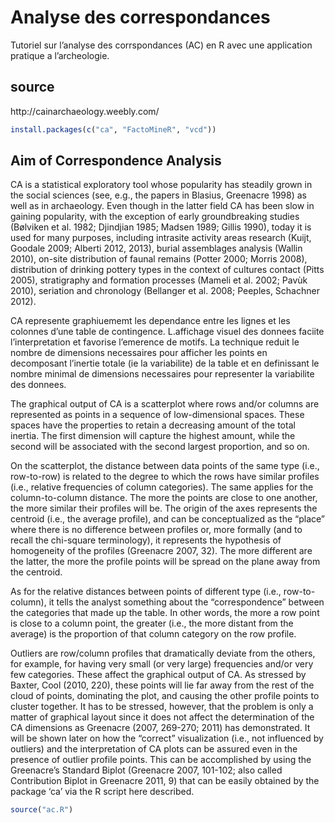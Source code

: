 Analyse des correspondances
========================================================
Tutoriel sur l'analyse des corrspondances (AC) en R avec une application pratique a l'archeologie.

source
------
http://cainarchaeology.weebly.com/

```r
install.packages(c("ca", "FactoMineR", "vcd"))
```


Aim of Correspondence Analysis
------------------------------

CA is a statistical exploratory tool whose popularity has steadily grown in the social sciences (see, e.g., the papers in Blasius, Greenacre 1998) as well as in archaeology. Even though in the latter field CA has been slow in gaining popularity, with the exception of early groundbreaking studies (Bølviken et al. 1982; Djindjian 1985; Madsen 1989; Gillis 1990), today it is used for many purposes, including intrasite activity areas research (Kuijt, Goodale 2009; Alberti 2012, 2013), burial assemblages analysis (Wallin 2010), on-site distribution of faunal remains (Potter 2000; Morris 2008), distribution of drinking pottery types in the context of cultures contact (Pitts 2005), stratigraphy and formation processes (Mameli et al. 2002; Pavùk 2010), seriation and chronology (Bellanger et al. 2008; Peeples, Schachner 2012).

CA represente graphiuememt les dependance entre les lignes et les colonnes d'une table de contingence. L.affichage visuel des donnees faciite l'interpretation et favorise l'emerence de motifs. La technique reduit le nombre de dimensions necessaires pour afficher les points en decomposant l'inertie totale (ie la variabilite) de la table et en definissant le nombre minimal de dimensions necessaires pour representer la variabilite des donnees.

The graphical output of CA is a scatterplot where rows and/or columns are represented as points in a sequence of low-dimensional spaces. These spaces have the properties to retain a decreasing amount of the total inertia. The first dimension will capture the highest amount, while the second will be associated with the second largest proportion, and so on. 

On the scatterplot, the distance between data points of the same type (i.e., row-to-row) is related to the degree to which the rows have similar profiles (i.e., relative frequencies of column categories). The same applies for the column-to-column distance. The more the points are close to one another, the more similar their profiles will be. The origin of the axes represents the centroid (i.e., the average profile), and can be conceptualized as the “place” where there is no difference between profiles or, more formally (and to recall the chi-square terminology), it represents the hypothesis of homogeneity of the profiles (Greenacre 2007, 32). The more different are the latter, the more the profile points will be spread on the plane away from the centroid. 

As for the relative distances between points of different type (i.e., row-to-column), it tells the analyst something about the “correspondence” between the categories that made up the table. In other words, the more a row point is close to a column point, the greater (i.e., the more distant from the average) is the proportion of that column category on the row profile. 

Outliers are row/column profiles that dramatically deviate from the others, for example, for having very small (or very large) frequencies and/or very few categories. These affect the graphical output of CA. As stressed by Baxter, Cool (2010, 220), these points will lie far away from the rest of the cloud of points, dominating the plot, and causing the other profile points to cluster together. It has to be stressed, however, that the problem is only a matter of graphical layout since it does not affect the determination of the CA dimensions as Greenacre (2007, 269-270; 2011) has demonstrated. It will be shown later on how the “correct” visualization (i.e., not influenced by outliers) and the interpretation of CA plots can be assured even in the presence of outlier profile points. This can be accomplished by using the Greenacre’s Standard Biplot (Greenacre 2007, 101-102; also called Contribution Biplot in Greenacre 2011, 9) that can be easily obtained by the package ‘ca’ via the R script here described.

```r
source("ac.R")
```


